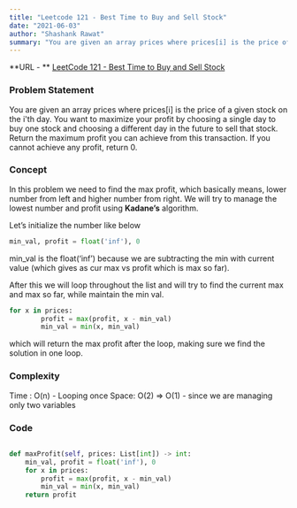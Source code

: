 ```yaml
---
title: "Leetcode 121 - Best Time to Buy and Sell Stock"
date: "2021-06-03"
author: "Shashank Rawat"
summary: "You are given an array prices where prices[i] is the price of a given stock on the i'th day. You want to maximize your profit by choosing a single day to buy one stock and choosing a different day in the future to sell that stock. Return the maximum profit you can achieve from this transaction. If you cannot achieve any profit, return 0."
---
```


**URL - ** [LeetCode 121 - Best Time to Buy and Sell Stock](https://leetcode.com/problems/best-time-to-buy-and-sell-stock/)

### Problem Statement

You are given an array prices where prices[i] is the price of a given stock on the i'th day. You want to maximize your profit by choosing a single day to buy one stock and choosing a different day in the future to sell that stock. Return the maximum profit you can achieve from this transaction. If you cannot achieve any profit, return 0.

### Concept

In this problem we need to find the max profit, which basically means, lower number from left and higher number from right. We will try to manage the lowest number and profit using **Kadane’s** algorithm.

Let’s initialize the number like below

```python
min_val, profit = float('inf'), 0
```

min_val is the float(‘inf’) because we are subtracting the min with current value (which gives as cur max vs profit which is max so far).

After this we will loop throughout the list and will try to find the current max and max so far, while maintain the min val.

```python
for x in prices:
        profit = max(profit, x - min_val)
        min_val = min(x, min_val)
```

which will return the max profit after the loop, making sure we find the solution in one loop.

### Complexity

Time : O(n) - Looping once
Space: O(2) => O(1) - since we are managing only two variables

### Code

```python

def maxProfit(self, prices: List[int]) -> int:
    min_val, profit = float('inf'), 0
    for x in prices:
        profit = max(profit, x - min_val)
        min_val = min(x, min_val)
    return profit

```
